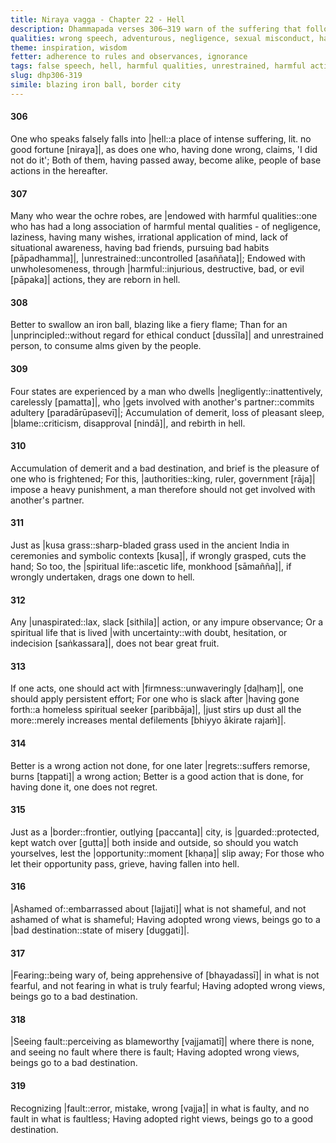 ```yaml
---
title: Niraya vagga - Chapter 22 - Hell
description: Dhammapada verses 306–319 warn of the suffering that follows false speech, misconduct, and wrong view. The verses highlight the danger of negligence, hypocrisy, and slack effort in spiritual practice. Those who cultivate right view, ethical conduct, and firm effort attain a good destination, while those who embrace wrong views and harmful actions fall into misery.
qualities: wrong speech, adventurous, negligence, sexual misconduct, harm, weak in effort, vigour, imperturbable, regret, illusion, wrong view
theme: inspiration, wisdom
fetter: adherence to rules and observances, ignorance
tags: false speech, hell, harmful qualities, unrestrained, harmful actions, lack of principles, negligence, blame, demerit, bad destination, spiritual life, wrong action, good action, shame, fear, fault, good destination
slug: dhp306-319
simile: blazing iron ball, border city
---
```


#### 306

One who speaks falsely falls into |hell::a place of intense suffering, lit. no good fortune [niraya]|,
as does one who, having done wrong, claims, 'I did not do it';
Both of them, having passed away, become alike,
people of base actions in the hereafter.

#### 307

Many who wear the ochre robes,
are |endowed with harmful qualities::one who has had a long association of harmful mental qualities - of negligence, laziness, having many wishes, irrational application of mind, lack of situational awareness, having bad friends, pursuing bad habits [pāpadhamma]|, |unrestrained::uncontrolled [asaññata]|;
Endowed with unwholesomeness, through |harmful::injurious, destructive, bad, or evil [pāpaka]| actions,
they are reborn in hell.

#### 308

Better to swallow an iron ball,
blazing like a fiery flame;
Than for an |unprincipled::without regard for ethical conduct [dussīla]| and unrestrained person,
to consume alms given by the people.

#### 309

Four states are experienced by a man who dwells |negligently::inattentively, carelessly [pamatta]|,
who |gets involved with another's partner::commits adultery [paradārūpasevī]|;
Accumulation of demerit, loss of pleasant sleep,
|blame::criticism, disapproval [nindā]|, and rebirth in hell.

#### 310

Accumulation of demerit and a bad destination,
and brief is the pleasure of one who is frightened;
For this, |authorities::king, ruler, government [rāja]| impose a heavy punishment,
a man therefore should not get involved with another's partner.

#### 311

Just as |kusa grass::sharp-bladed grass used in the ancient India in ceremonies and symbolic contexts [kusa]|, if wrongly grasped,
cuts the hand;
So too, the |spiritual life::ascetic life, monkhood [sāmañña]|, if wrongly undertaken,
drags one down to hell.

#### 312

Any |unaspirated::lax, slack [sithila]| action,
or any impure observance;
Or a spiritual life that is lived |with uncertainty::with doubt, hesitation, or indecision [saṅkassara]|,
does not bear great fruit.

#### 313

If one acts, one should act with |firmness::unwaveringly [daḷhaṃ]|,
one should apply persistent effort;
For one who is slack after |having gone forth::a homeless spiritual seeker [paribbāja]|,
|just stirs up dust all the more::merely increases mental defilements [bhiyyo ākirate rajaṁ]|.

#### 314

Better is a wrong action not done,
for one later |regrets::suffers remorse, burns [tappati]| a wrong action;
Better is a good action that is done,
for having done it, one does not regret.

#### 315

Just as a |border::frontier, outlying [paccanta]| city,
is |guarded::protected, kept watch over [gutta]| both inside and outside,
so should you watch yourselves,
lest the |opportunity::moment [khaṇa]| slip away;
For those who let their opportunity pass,
grieve, having fallen into hell.

#### 316

|Ashamed of::embarrassed about [lajjati]| what is not shameful,
and not ashamed of what is shameful;
Having adopted wrong views,
beings go to a |bad destination::state of misery [duggati]|.

#### 317

|Fearing::being wary of, being apprehensive of [bhayadassī]| in what is not fearful,
and not fearing in what is truly fearful;
Having adopted wrong views,
beings go to a bad destination.

#### 318

|Seeing fault::perceiving as blameworthy [vajjamatī]| where there is none,
and seeing no fault where there is fault;
Having adopted wrong views,
beings go to a bad destination.

#### 319

Recognizing |fault::error, mistake, wrong [vajja]| in what is faulty,
and no fault in what is faultless;
Having adopted right views,
beings go to a good destination.